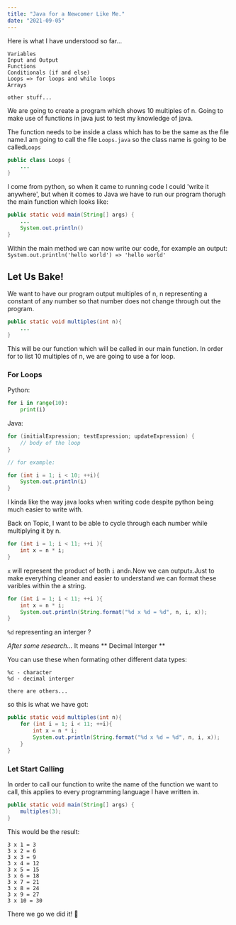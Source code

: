 ```yaml
---
title: "Java for a Newcomer Like Me."
date: "2021-09-05"
---
```


Here is what I have understood so far...

```
Variables
Input and Output
Functions
Conditionals (if and else)
Loops => for loops and while loops
Arrays 

other stuff...
```

We are going to create a program which shows 10 multiples of n. 
Going to make use of functions in java just to test my knowledge of java. 

The function needs to be inside a class which has to be the same as
the file name.I am going to call the file `Loops.java` so the class
name is going to be called`Loops`

```java
public class Loops {
    ...
}
```

I come from python, so when it came to running code I could 'write it anywhere',
but when it comes to Java we have to run our program thorugh the main function which
looks like:

```java
public static void main(String[] args) {
    ...
    System.out.println()
}
```

Within the main method we can now write our code, for example an output:
`System.out.println('hello world') => 'hello world'`

## Let Us Bake!

We want to have our program output multiples of n, n representing a constant of any number 
so that number does not change through out the program. 

```java
public static void multiples(int n){
    ...
}
```

This will be our function which will be called in our main function. In order for to list 10 
multiples of n, we are going to use a for loop. 

### For Loops

Python:
```python
for i in range(10):
    print(i)
```
Java:
```java
for (initialExpression; testExpression; updateExpression) {
    // body of the loop
}

// for example: 

for (int i = 1; i < 10; ++i){
    System.out.println(i)
}
```        

I kinda like the way java looks when writing code despite python being much easier to write with. 

Back on Topic, I want to be able to cycle through each number while multiplying it by n.

```java
for (int i = 1; i < 11; ++i ){
    int x = n * i;
}
```
`x` will represent the product of both `i` and`n`.Now we can output`x`.Just to make everything cleaner 
and easier to understand we can format these varibles within the a string. 

```java
for (int i = 1; i < 11; ++i ){
    int x = n * i;
    System.out.println(String.format("%d x %d = %d", n, i, x));
}
```

`%d` representing an interger ? 

*After some research...*
It means ** Decimal Interger **

You can use these when formating other different data types:

```
%c - character 
%d - decimal interger

there are others...
```

so this is what we have got:
```java
public static void multiples(int n){
    for (int i = 1; i < 11; ++i){
        int x = n * i;
        System.out.println(String.format("%d x %d = %d", n, i, x));
    }
}
```
### Let Start Calling
In order to call our function to write the name of the function we want to call, this applies to every programming language I have written in. 
```java
public static void main(String[] args) {
    multiples(3);
}
```

This would be the result: 

```
3 x 1 = 3
3 x 2 = 6
3 x 3 = 9
3 x 4 = 12
3 x 5 = 15
3 x 6 = 18
3 x 7 = 21
3 x 8 = 24
3 x 9 = 27
3 x 10 = 30   
```

There we go we did it! 🎉